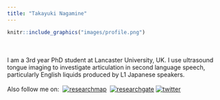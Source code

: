 ```yaml
---
title: "Takayuki Nagamine"
---
```



```r
knitr::include_graphics("images/profile.png")
```

<br>
<br>
I am a 3rd year PhD student at Lancaster University, UK. I use ultrasound tongue imaging to investigate articulation in second language speech, particularly English liquids produced by L1 Japanese speakers. 
<br>
<br>
Also follow me on:&nbsp;&nbsp;<a href='https://researchmap.jp/takayukinagamine' target='_blank'><img title='researchmap' alt='researchmap' src='https://researchmap.jp/outline/img/researchmap130.gif' border="0"/></a> &nbsp;<a href='https://www.researchgate.net/profile/Takayuki_Nagamine' target='_blank'><img title='researchgate' alt='researchgate' src='https://img.icons8.com/external-tal-revivo-color-tal-revivo/40/null/external-researchgate-a-social-networking-site-for-scientists-and-researchers-to-share-papers-logo-color-tal-revivo.png' /></a> <a href='https://twitter.com/tn75146488' target='_blank'><img title='twitter' alt='twitter' src='https://img.icons8.com/color/50/null/twitter-squared.png' /></a>

